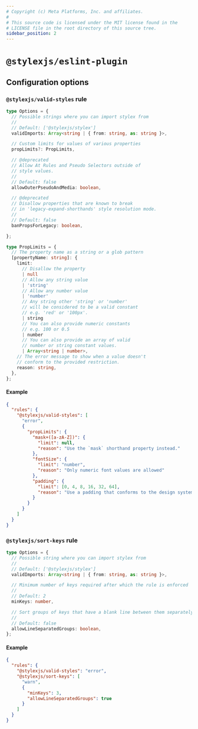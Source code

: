 ```yaml
---
# Copyright (c) Meta Platforms, Inc. and affiliates.
#
# This source code is licensed under the MIT license found in the
# LICENSE file in the root directory of this source tree.
sidebar_position: 2
---
```


# `@stylexjs/eslint-plugin`

## Configuration options

### `@stylexjs/valid-styles` rule

```ts
type Options = {
  // Possible strings where you can import stylex from
  //
  // Default: ['@stylexjs/stylex']
  validImports: Array<string | { from: string, as: string }>,

  // Custom limits for values of various properties
  propLimits?: PropLimits,

  // @deprecated
  // Allow At Rules and Pseudo Selectors outside of
  // style values.
  //
  // Default: false
  allowOuterPseudoAndMedia: boolean,

  // @deprecated
  // Disallow properties that are known to break
  // in 'legacy-expand-shorthands' style resolution mode.
  //
  // Default: false
  banPropsForLegacy: boolean,

};

type PropLimits = {
  // The property name as a string or a glob pattern
  [propertyName: string]: {
    limit:
      // Disallow the property
      | null
      // Allow any string value
      | 'string'
      // Allow any number value
      | 'number'
      // Any string other 'string' or 'number'
      // will be considered to be a valid constant
      // e.g. 'red' or '100px'.
      | string
      // You can also provide numeric constants
      // e.g. 100 or 0.5
      | number
      // You can also provide an array of valid
      // number or string constant values.
      | Array<string | number>,
    // The error message to show when a value doesn't
    // conform to the provided restriction.
    reason: string,
  },
};
```
#### Example

```json
{
  "rules": {
    "@stylexjs/valid-styles": [
      "error",
      {
        "propLimits": {
          "mask+([a-zA-Z])": {
            "limit": null,
            "reason": "Use the `mask` shorthand property instead."
          },
          "fontSize": {
            "limit": "number",
            "reason": "Only numeric font values are allowed"
          },
          "padding": {
            "limit": [0, 4, 8, 16, 32, 64],
            "reason": "Use a padding that conforms to the design system"
          }
        }
      }
    ]
  }
}
```

### `@stylexjs/sort-keys` rule

```ts
type Options = {
  // Possible string where you can import stylex from
  //
  // Default: ['@stylexjs/stylex']
  validImports: Array<string | { from: string, as: string }>,

  // Minimum number of keys required after which the rule is enforced
  //
  // Default: 2
  minKeys: number,

  // Sort groups of keys that have a blank line between them separately
  //
  // Default: false
  allowLineSeparatedGroups: boolean,
};
```

#### Example

```json
{
  "rules": {
    "@stylexjs/valid-styles": "error",
    "@stylexjs/sort-keys": [
      "warn",
      {
        "minKeys": 3,
        "allowLineSeparatedGroups": true
      }
    ]
  }
}
```
